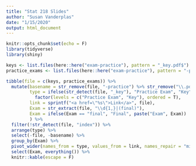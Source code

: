 ```yaml
---
title: "Stat 218 Slides"
author: "Susan Vanderplas"
date: "1/15/2020"
output: html_document
---
```


```r
knitr::opts_chunk$set(echo = F)
library(tidyverse)
library(shiny)
```

```r
keys <- list.files(here::here("exam-practice"), pattern = "_key.pdf$")
practice_exams <- list.files(here::here("exam-practice"), pattern = "-practice.pdf$")

tibble(file = c(keys, practice_exams)) %>%
  mutate(basename = str_remove(file, "-practice") %>% str_remove("\\.pdf"),
         type = ifelse(str_detect(file, "_key"), "Practice Exam", "Key") %>%
           factor(levels = c("Practice Exam", "Key"), ordered = T),
         link = sprintf("<a href=\"%s\">Link</a>", file),
         Exam = str_extract(file, "\\d{1,}|(final)"),
         Exam = ifelse(Exam == "final", "Final", paste("Exam", Exam))
         ) %>%
  filter(!str_detect(file, "index")) %>%
  arrange(type) %>%
  select(-file, -basename) %>%
  group_by(Exam) %>%
  pivot_wider(names_from = type, values_from = link, names_repair = "minimal") %>%
  select(Exam, everything()) %>%
  knitr::kable(escape = F)
```
